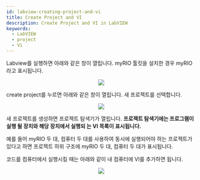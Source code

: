 ```yaml
---
id: labview-creating-project-and-vi
title: Create Project and VI
description: Create Project and VI in LabVIEW
keywords:
  - LabVIEW
  - project
  - Vi
---
```



Labview를 실행하면 아래와 같은 창이 열립니다. myRIO 툴킷을 설치한 경우 myRIO라고 표시됩니다.

<center>
  <img src={useBaseUrl("lang/labview/labview-project-start.png")} />
</center>

create project를 누르면 아래와 같은 창이 열립니다. 새 프로젝트를 선택합니다.

<center>
  <img src={useBaseUrl("lang/labview/labview-project-templete.png")} />
</center>

새 프로젝트를 생성하면 프로젝트 탐색기가 열립니다. **프로젝트 탐색기에는 프로그램이 실행 될 장치와 해당 장치에서 실행되 는 VI 목록이 표시됩니다.**

예를 들어 myRIO 두 대, 컴퓨터 두 대를 사용하여 동시에 실행되어야 하는 프로젝트가 있다고 하면 프로젝트 하위 구조에 myRIO 두 대, 컴퓨터 두 대가 표시됩니다.

코드를 컴퓨터에서 실행시킬 때는 아래와 같이 내 컴퓨터에 VI를 추가하면 됩니다.

<center>
  <img src={useBaseUrl("lang/labview/labview-create-vi.gif")} />
</center>
